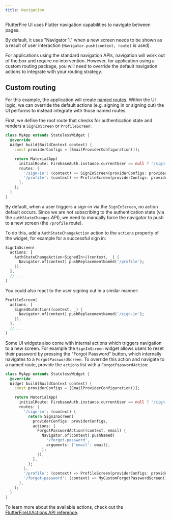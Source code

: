 ```yaml
---
title: Navigation
---
```


FlutterFire UI uses Flutter navigation capabilities to navigate between pages.

By default, it uses "Navigator 1." when a new screen needs to be shown as a result of user interaction (`Navigator.push(context, route)` is used).

For applications using the standard navigation APIs, navigation will work out of the box and require no intervention. However, for application using
a custom routing package, you will need to override the default navigation actions to integrate with your routing strategy.

## Custom routing

For this example, the application will create [named routes](https://docs.flutter.dev/cookbook/navigation/named-routes). Within the UI logic, we can
override the default actions (e.g. signing in or signing out) the UI performs to instead integrate with those named routes.

First, we define the root route that checks for authentication state and renders a `SignInScreen` or `ProfileScreen`:

```dart
class MyApp extends StatelessWidget {
  @override
  Widget build(BuildContext context) {
    const providerConfigs = [EmailProviderConfiguration()];

    return MaterialApp(
      initialRoute: FirebaseAuth.instance.currentUser == null ? '/sign-in' : '/profile',
      routes: {
        '/sign-in': (context) => SignInScreen(providerConfigs: providerConfigs),
        '/profile': (context) => ProfileScreen(providerConfigs: providerConfigs),
      },
    );
  }
}
```

By default, when a user triggers a sign-in via the `SignInScreen`, no action default occurs. Since we are not subscribing to the authentication
state (via the `authStateChanges` API), we need to manually force the navigator to push to a new screen (the `/profile` route).

To do this, add a `AuthStateChangeAction` action to the `actions` property of the widget, for example for a successful sign in:

```dart
SignInScreen(
  actions: [
    AuthStateChangeAction<SignedIn>((context, _) {
      Navigator.of(context).pushReplacementNamed('/profile');
    }),
  ],
  // ...
)
```

You could also react to the user signing out in a similar manner:

```dart
ProfileScreen(
  actions: [
    SignedOutAction((context, _) {
      Navigator.of(context).pushReplacementNamed('/sign-in');
    }),
  ],
  // ...
)
```

Some UI widgets also come with internal actions which triggers navigation to a new screen. For example the `SignInScreen` widget allows users to
reset their password by pressing the "Forgot Password" button, which internally navigates to a `ForgotPasswordScreen`. To override this action and
navigate to a named route, provide the `actions` list with a `ForgotPasswordAction`:

```dart
class MyApp extends StatelessWidget {
  @override
  Widget build(BuildContext context) {
    const providerConfigs = [EmailProviderConfiguration()];

    return MaterialApp(
      initialRoute: FirebaseAuth.instance.currentUser == null ? '/sign-in' : '/profile',
      routes: {
        '/sign-in': (context) {
          return SignInScreen(
            providerConfigs: providerConfigs,
            actions: [
              ForgotPasswordAction((context, email) {
                Navigator.of(context).pushNamed(
                  '/forgot-password',
                  arguments: {'email': email},
                );
              }),
            ],
          );
        },
        '/profile': (context) => ProfileScreen(providerConfigs: providerConfigs),
        '/forgot-password': (context) => MyCustomForgotPasswordScreen(),
      },
    );
  }
}
```

To learn more about the available actions, check out the [FlutterFireUIActions API reference](https://pub.dev/documentation/flutterfire_ui/latest/auth/FlutterFireUIActions-class.html).
